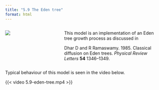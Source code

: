 ```yaml
---
title: "5.9 The Eden tree"
format: html
---
```


:::: {.columns}
::: {.column width=35%}
[![](5.9-edenTree.png){style="padding-right:10px;"}](5.9-eden-tree.nlogox)
:::

::: {.column width=65%}
This model is an implementation of an Eden tree growth process as discussed in

Dhar D and R Ramaswamy. 1985. Classical diffusion on Eden trees. _Physical Review Letters_ **54** 1346–1349.
:::
::::

Typical behaviour of this model is seen in the video below.

{{< video 5.9-eden-tree.mp4 >}}